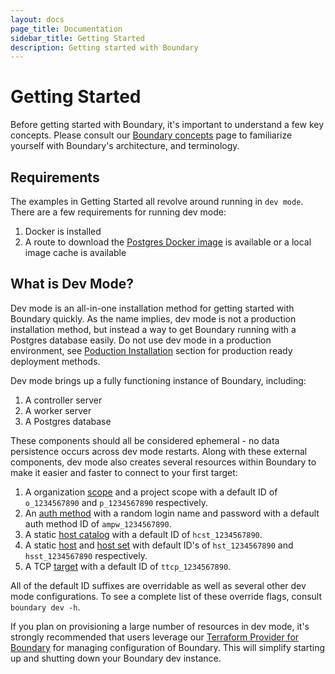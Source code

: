 ```yaml
---
layout: docs
page_title: Documentation
sidebar_title: Getting Started
description: Getting started with Boundary
---
```


# Getting Started

Before getting started with Boundary, it's important to understand a few key concepts. Please consult our [Boundary concepts](/docs/concepts) page to familiarize yourself with Boundary's architecture, and terminology.

## Requirements

The examples in Getting Started all revolve around running in `dev mode`. There are a few requirements for running dev mode:

1. Docker is installed
2. A route to download the [Postgres Docker image](https://hub.docker.com/_/postgres) is available or a local image cache is available

## What is Dev Mode?

Dev mode is an all-in-one installation method for getting started with Boundary quickly. As the name implies,
dev mode is not a production installation method, but instead a way to get Boundary running with a Postgres
database easily. Do not use dev mode in a production environment, see [Poduction Installation](/docs/installing/production) section for
production ready deployment methods.

Dev mode brings up a fully functioning instance of Boundary, including:

1. A controller server
2. A worker server
3. A Postgres database

These components should all be considered ephemeral - no data persistence occurs across dev mode restarts. Along with these external components, dev mode also creates several resources within Boundary to make it easier and faster to connect to your first target:

1. A organization [scope](/docs/concepts/domain-model/scopes) and a project scope with a default ID of `o_1234567890` and `p_1234567890` respectively.
1. An [auth method](/docs/concepts/domain-model/auth-methods) with a random login name and password with a default auth method ID of `ampw_1234567890`.
1. A static [host catalog](/docs/concepts/domain-model/host-catalogs) with a default ID of `hcst_1234567890`.
1. A static [host](/docs/concepts/domain-model/hosts) and [host set](/docs/concepts/domain-model/host-sets) with default ID's of `hst_1234567890` and `hsst_1234567890` respectively.
1. A TCP [target](/docs/concepts/domain-model/targets) with a default ID of `ttcp_1234567890`.

All of the default ID suffixes are overridable as well as several other dev mode configurations. To see a complete list of these override flags, consult `boundary dev -h`.

If you plan on provisioning a large number of resources in dev mode, it's strongly recommended that users leverage our [Terraform Provider for Boundary](https://github.com/hashicorp/terraform-provider-boundary) for managing configuration of Boundary. This will simplify starting up and shutting down your Boundary dev instance.
